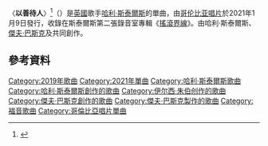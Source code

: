 {{Expand language|en}}{{NoteTA
|G1=Show
|G2=Music
|1=zh-cn:哈里·斯泰尔斯; zh-tw:哈利·斯泰爾斯; zh-hk:哈利·史泰敖; zh-hant:哈利·斯泰爾斯;
|2=zh-cn:哈里; zh-tw:哈利; zh-hk:哈利; zh-hant:哈利;
|3=zh-cn:斯泰尔斯; zh-tw:斯泰爾斯; zh-hk:史泰敖; zh-hant:斯泰爾斯;
}}
{{Infobox song
| name       = 以善待人
| original_name = {{lang|en|"Treat People with Kindness"}}
| cover      = 
| alt        = 
| caption    = 
| type       = single
| artist     = [[哈利·斯泰爾斯|哈利·斯泰爾斯]]
| album      = [[搖滾界線|搖滾界線]]
| released   = {{Start date|2021|01|09|df=yes}}
| recorded   = 2019年
| studio     = 
| genre      = 
* [[福音音乐|福音]]<ref>{{cite web|url=https://www.theguardian.com/music/2019/dec/13/harry-styles-fine-line-review-columbia|title=Harry Styles: Fine Line review – idiosyncratic pop with heart and soul|website=[[The_Guardian|The Guardian]]|last=Snapes|first=Laura|date=2019-12-13|accessdate=2021-01-29|language=en|deadurl=no|archive-date=2019-12-13|archive-url=https://web.archive.org/web/20191213183908/https://www.theguardian.com/music/2019/dec/13/harry-styles-fine-line-review-columbia}}</ref>
* [[流行_(音樂類型)|流行]]<ref>{{cite web|url=https://www.nme.com/reviews/album/harry-styles-fine-line-review-packed-with-personality-and-charm-and-saucy-lyrics-2584779|title=Harry Styles – 'Fine Line' album review|website=[[NME|NME]]|last=Mylrea|first=Hannah|date=2019-12-09|accessdate=2019-12-09|language=en|deadurl=no|archive-date=2019-12-09|archive-url=https://web.archive.org/web/20191209215729/https://www.nme.com/reviews/album/harry-styles-fine-line-review-packed-with-personality-and-charm-and-saucy-lyrics-2584779}}</ref>
* [[摇滚|摇滚]]<ref>{{cite web|url=https://www.theguardian.com/music/2019/dec/15/harry-styles-fine-line-review|title=Harry Styles: Fine Line review – confident, convincing and catchy|website=[[The_Observer|The Observer]]|last=Robinson|first=Gregory|date=2019-12-15|accessdate=2019-12-09|language=en|deadurl=no|archive-date=2020-02-26|archive-url=https://web.archive.org/web/20200226163938/https://www.theguardian.com/music/2019/dec/15/harry-styles-fine-line-review}}</ref>
* [[靈魂樂|復古靈魂]]<ref>{{cite web|url=https://www.allmusic.com/album/fine-line-mw0003333652|title=Fine Line – Harry Styles|publisher=[[AllMusic|AllMusic]]|last=Sendra|first=Tim|accessdate=2021-01-29|language=en|deadurl=no|archive-date=2019-12-14|archive-url=https://web.archive.org/web/20191214052641/https://www.allmusic.com/album/fine-line-mw0003333652}}</ref>
| length     = {{Duration|m=3|s=17}}
| label      = {{hlist|厄斯金|[[哥伦比亚唱片|哥伦比亚]]}}
| writer     = {{hlist|[[哈利·斯泰爾斯|哈利·斯泰爾斯]]||[[傑夫·巴斯克|傑夫·巴斯克]]|{{le|伊尔西·朱伯|Ilsey Juber}}}}
| producer   = 傑夫·巴斯克
| prev_title = [[金黃耀眼|金黃耀眼]]
| prev_year  = 2020
| next_title = 微妙界線
| next_year  = 2021
| misc       = {{External music video|header=Music video|{{YouTube|L0X03zR0rQk|〈以善待人〉}}}}
}}

〈'''以善待人'''〉<ref>{{cite AV media |title=哈利 Harry Styles / 以善待人 Treat People With Kindness (中字MV) |url=https://www.youtube.com/watch?v=BU2OM0xLrQw |language=zh |deadurl=no |date=2021-01-19 |accessdate=2021-03-04 |publisher=台灣索尼音樂 Sony Music Taiwan YouTube 頻道 |archiveurl=http://archive.today/2021.03.04-180252/https://www.youtube.com/watch?v=BU2OM0xLrQw |archivedate=2021-03-04}}</ref>（{{lang-en|"Treat People with Kindness"}}）是[[英國|英國]]歌手[[哈利·斯泰爾斯|哈利·斯泰爾斯]]的單曲，由[[哥伦比亚唱片|哥伦比亚唱片]]於2021年1月9日發行，收錄在斯泰爾斯第二張錄音室專輯《[[搖滾界線|搖滾界線]]》。由哈利·斯泰爾斯、[[傑夫·巴斯克|傑夫·巴斯克]]及{{le|伊尔西·朱伯|Ilsey Juber}}共同創作。

== 參考資料 ==
{{reflist}}

{{Harry Styles}}
{{Authority control}}
{{DEFAULTSORT:Treat People with Kindness}}
[[Category:2019年歌曲|Category:2019年歌曲]]
[[Category:2021年單曲|Category:2021年單曲]]
[[Category:哈利·斯泰爾斯歌曲|Category:哈利·斯泰爾斯歌曲]]
[[Category:哈利·斯泰爾斯創作的歌曲|Category:哈利·斯泰爾斯創作的歌曲]]
[[Category:伊尔西·朱伯创作的歌曲|Category:伊尔西·朱伯创作的歌曲]]
[[Category:傑夫·巴斯克創作的歌曲|Category:傑夫·巴斯克創作的歌曲]]
[[Category:傑夫·巴斯克製作的歌曲|Category:傑夫·巴斯克製作的歌曲]]
[[Category:福音歌曲|Category:福音歌曲]]
[[Category:哥倫比亞唱片單曲|Category:哥倫比亞唱片單曲]]